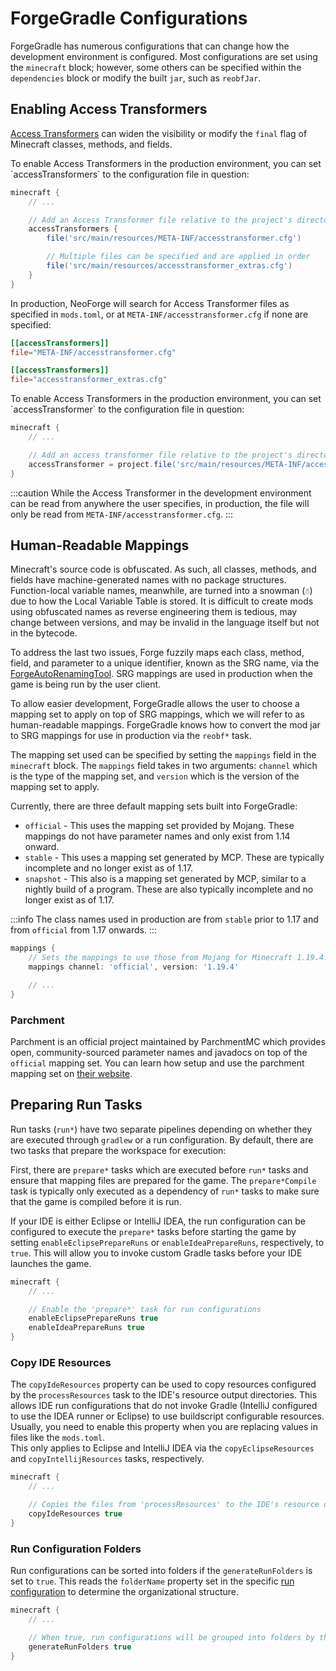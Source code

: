
ForgeGradle Configurations
==========================

ForgeGradle has numerous configurations that can change how the development environment is configured. Most configurations are set using the `minecraft` block; however, some others can be specified within the `dependencies` block or modify the built `jar`, such as `reobfJar`.

Enabling Access Transformers
----------------------------


[Access Transformers][at] can widen the visibility or modify the `final` flag of Minecraft classes, methods, and fields.

<Tabs defaultValue="latest">
<TabItem value="latest" label="Latest">
To enable Access Transformers in the production environment, you can set `accessTransformers` to the configuration file in question:

```gradle
minecraft {
    // ...

    // Add an Access Transformer file relative to the project's directory
    accessTransformers {
        file('src/main/resources/META-INF/accesstransformer.cfg')

        // Multiple files can be specified and are applied in order
        file('src/main/resources/accesstransformer_extras.cfg')
    }
}
```

In production, NeoForge will search for Access Transformer files as specified in `mods.toml`, or at `META-INF/accesstransformer.cfg` if none are specified:

```toml
[[accessTransformers]]
file="META-INF/accesstransformer.cfg"

[[accessTransformers]]
file="accesstransformer_extras.cfg"
```

</TabItem>


<TabItem value="7.0.40" label="7.0.40 and older">
To enable Access Transformers in the production environment, you can set `accessTransformer` to the configuration file in question:

```gradle
minecraft {
    // ...

    // Add an access transformer file relative to the project's directory
    accessTransformer = project.file('src/main/resources/META-INF/accesstransformer.cfg')
}
```

:::caution
While the Access Transformer in the development environment can be read from anywhere the user specifies, in production, the file will only be read from `META-INF/accesstransformer.cfg`.
:::
</TabItem>
</Tabs>

Human-Readable Mappings
-----------------------

Minecraft's source code is obfuscated. As such, all classes, methods, and fields have machine-generated names with no package structures. Function-local variable names, meanwhile, are turned into a snowman (`☃`) due to how the Local Variable Table is stored. It is difficult to create mods using obfuscated names as reverse engineering them is tedious, may change between versions, and may be invalid in the language itself but not in the bytecode.

To address the last two issues, Forge fuzzily maps each class, method, field, and parameter to a unique identifier, known as the SRG name, via the [ForgeAutoRenamingTool][fart]. SRG mappings are used in production when the game is being run by the user client.

To allow easier development, ForgeGradle allows the user to choose a mapping set to apply on top of SRG mappings, which we will refer to as human-readable mappings. ForgeGradle knows how to convert the mod jar to SRG mappings for use in production via the `reobf*` task.

The mapping set used can be specified by setting the `mappings` field in the `minecraft` block. The `mappings` field takes in two arguments: `channel` which is the type of the mapping set, and `version` which is the version of the mapping set to apply.

Currently, there are three default mapping sets built into ForgeGradle:

* `official` - This uses the mapping set provided by Mojang. These mappings do not have parameter names and only exist from 1.14 onward.
* `stable` - This uses a mapping set generated by MCP. These are typically incomplete and no longer exist as of 1.17.
* `snapshot` - This also is a mapping set generated by MCP, similar to a nightly build of a program. These are also typically incomplete and no longer exist as of 1.17.

:::info
The class names used in production are from `stable` prior to 1.17 and from `official` from 1.17 onwards.
:::

```gradle
mappings {
    // Sets the mappings to use those from Mojang for Minecraft 1.19.4.
    mappings channel: 'official', version: '1.19.4'

    // ...
}
```

### Parchment

Parchment is an official project maintained by ParchmentMC which provides open, community-sourced parameter names and javadocs on top of the `official` mapping set. You can learn how setup and use the parchment mapping set on [their website][parchment].

Preparing Run Tasks
-------------------

Run tasks (`run*`) have two separate pipelines depending on whether they are executed through `gradlew` or a run configuration. By default, there are two tasks that prepare the workspace for execution:

First, there are `prepare*` tasks which are executed before `run*` tasks and ensure that mapping files are prepared for the game. The `prepare*Compile` task is typically only executed as a dependency of `run*` tasks to make sure that the game is compiled before it is run.

If your IDE is either Eclipse or IntelliJ IDEA, the run configuration can be configured to execute the `prepare*` tasks before starting the game by setting `enableEclipsePrepareRuns` or `enableIdeaPrepareRuns`, respectively, to `true`. This will allow you to invoke custom Gradle tasks before your IDE launches the game.

```gradle
minecraft {
    // ...

    // Enable the 'prepare*' task for run configurations
    enableEclipsePrepareRuns true
    enableIdeaPrepareRuns true
}
```

### Copy IDE Resources

The `copyIdeResources` property can be used to copy resources configured by the `processResources` task to the IDE's resource output directories. This allows IDE run configurations that do not invoke Gradle (IntelliJ configured to use the IDEA runner or Eclipse) to use buildscript configurable resources. Usually, you need to enable this property when you are replacing values in files like the `mods.toml`.  
This only applies to Eclipse and IntelliJ IDEA via the `copyEclipseResources` and `copyIntellijResources` tasks, respectively.

```gradle
minecraft {
    // ...

    // Copies the files from 'processResources' to the IDE's resource output directories
    copyIdeResources true
}
```

### Run Configuration Folders

Run configurations can be sorted into folders if the `generateRunFolders` is set to `true`. This reads the `folderName` property set in the specific [run configuration][run] to determine the organizational structure.

```gradle
minecraft {
    // ...

    // When true, run configurations will be grouped into folders by their 'folderName'
    generateRunFolders true
}
```

[at]: https://docs.minecraftforge.net/en/latest/advanced/accesstransformers/
[fart]: https://github.com/MinecraftForge/ForgeAutoRenamingTool
[parchment]: https://parchmentmc.org/docs/getting-started
[run]: ./runs.md#run-configurations
